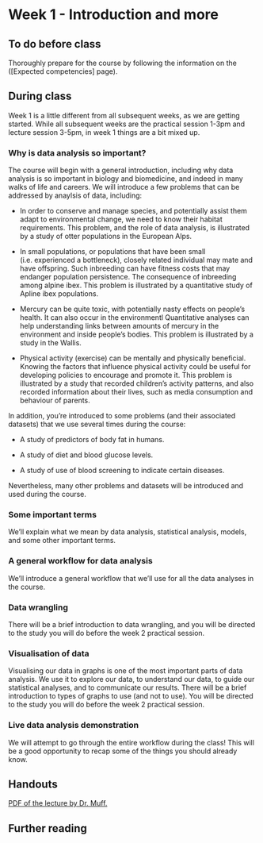 # Week 1  - Introduction and more {-}

## To do before class {-}

Thoroughly prepare for the course by following the information on the ([Expected competencies] page).


## During class {-}

Week 1 is a little different from all subsequent weeks, as we are getting started. While all subsequent weeks are the practical session 1-3pm and lecture session 3-5pm, in week 1 things are a bit mixed up.

### Why is data analysis so important? {-}

The course will begin with a general introduction, including why data analysis is so important in biology and biomedicine, and indeed in many walks of life and careers. We will introduce a few problems that can be addressed by anaylsis of data, including:

* In order to conserve and manage species, and potentially assist them adapt to environmental change, we need to know their habitat requirements. This problem, and the role of data analysis, is illustrated by a study of otter populations in the European Alps.

* In small populations, or populations that have been small (i.e. experienced a bottleneck), closely related individual may mate and have offspring. Such inbreeding can have fitness costs that may endanger population persistence. The consequence of inbreeding among alpine ibex. This problem is illustrated by a quantitative study of Apline ibex populations.

* Mercury can be quite toxic, with potentially nasty effects on people's health. It can also occur in the environmentl Quantitative analyses can help understanding links between amounts of mercury in the environment and inside people's bodies. This problem is illustrated by a study in the Wallis.

* Physical activity (exercise) can be mentally and physically beneficial. Knowing the factors that influence physical activity could be useful for developing policies to encourage and promote it. This problem is illustrated by a study that recorded children's activity patterns, and also recorded information about their lives, such as media consumption and behaviour of parents.

In addition, you're introduced to some problems (and their associated datasets) that we use several times during the course:

* A study of predictors of body fat in humans.

* A study of diet and blood glucose levels.

* A study of use of blood screening to indicate certain diseases.

Nevertheless, many other problems and datasets will be introduced and used during the course.


### Some important terms {-}

We'll explain what we mean by data analysis, statistical analysis, models, and some other important terms.


### A general workflow for data analysis {-}

We'll introduce a general workflow that we'll use for all the data analyses in the course.


### Data wrangling {-}

There will be a brief introduction to data wrangling, and you will be directed to the study you will do before the week 2 practical session.

### Visualisation of data  {-}

Visualising our data in graphs is one of the most important parts of data analysis. We use it to explore our data, to understand our data, to guide our statistical analyses, and to communicate our results. There will be a brief introduction to types of graphs to use (and not to use). You will be directed to the study you will do before the week 2 practical session.

### Live data analysis demonstration {-}

We will attempt to go through the entire workflow during the class! This will be a good opportunity to recap some of the things you should already know.




## Handouts {-}

[PDF of the lecture by Dr. Muff.](https://github.com/opetchey/BIO144/raw/master/lectures/week1/Bio144_2017_week1.pdf)

## Further reading {-}


